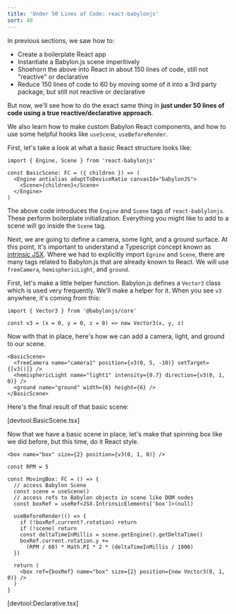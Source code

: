 ```yaml
---
title: 'Under 50 Lines of Code: react-babylonjs'
sort: 40
---
```


In previous sections, we saw how to:

- Create a boilerplate React app
- Instantiate a Babylon.js scene imperitively
- Shoehorn the above into React in about 150 lines of code, still not "reactive"
  or declarative
- Reduce 150 lines of code to 60 by moving some of it into a 3rd party package,
  but still not reactive or declarative

But now, we'll see how to do the exact same thing in **just under 50 lines of
code using a true reactive/declarative approach**.

We also learn how to make custom Babylon React components, and how to use some
helpful hooks like `useScene`, `useBeforeRender`.

First, let's take a look at what a basic React structure looks like:

```tsx
import { Engine, Scene } from 'react-babylonjs'

const BasicScene: FC = ({ children }) => (
  <Engine antialias adaptToDeviceRatio canvasId="babylonJS">
    <Scene>{children}</Scene>
  </Engine>
)
```

The above code introduces the `Engine` and `Scene` tags of `react-bablylonjs`.
These perform boilerplate initialization. Everything you might like to add to a
scene will go inside the `Scene` tag.

Next, we are going to define a camera, some light, and a ground surface. At this
point, it's important to understand a Typescript concept known as
[intrinsic JSX](https://www.typescriptlang.org/docs/handbook/jsx.html#intrinsic-elements).
Where we had to explicitly import `Egnine` and `Scene`, there are many tags
related to Babylon.js that are already known to React. We will use `freeCamera`,
`hemisphericLight`, and `ground`.

First, let's make a little helper function. Babylon.js defines a `Vector3` class
which is used very frequently. We'll make a helper for it. When you see `v3`
anywhere, it's coming from this:

```tsx
import { Vector3 } from '@babylonjs/core'

const v3 = (x = 0, y = 0, z = 0) => new Vector3(x, y, z)
```

Now with that in place, here's how we can add a camera, light, and ground to our
scene.

```tsx
<BasicScene>
  <freeCamera name="camera1" position={v3(0, 5, -10)} setTarget={[v3()]} />
  <hemisphericLight name="light1" intensity={0.7} direction={v3(0, 1, 0)} />
  <ground name="ground" width={6} height={6} />
</BasicScene>
```

Here's the final result of that basic scene:

[devtool:BasicScene.tsx]

Now that we have a basic scene in place, let's make that spinning box like we
did before, but this time, do it React style.

```tsx
<box name="box" size={2} position={v3(0, 1, 0)} />
```

```tsx
const RPM = 5

const MovingBox: FC = () => {
  // access Babylon Scene
  const scene = useScene()
  // access refs to Babylon objects in scene like DOM nodes
  const boxRef = useRef<JSX.IntrinsicElements['box']>(null)

  useBeforeRender(() => {
    if (!boxRef.current?.rotation) return
    if (!scene) return
    const deltaTimeInMillis = scene.getEngine().getDeltaTime()
    boxRef.current.rotation.y +=
      (RPM / 60) * Math.PI * 2 * (deltaTimeInMillis / 1000)
  })

  return (
    <box ref={boxRef} name="box" size={2} position={new Vector3(0, 1, 0)} />
  )
}
```

[devtool:Declarative.tsx]
